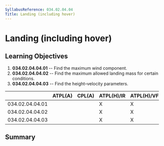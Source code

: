 ```yaml
---
SyllabusReference: 034.02.04.04
Title: Landing (including hover)
---
```


# Landing (including hover)

## Learning Objectives

1.  **034.02.04.04.01** -- Find the maximum wind component.
2.  **034.02.04.04.02** -- Find the maximum allowed landing mass for certain
    conditions.
3.  **034.02.04.04.03** -- Find the height–velocity parameters.

|                 | ATPL(A) | CPL(A) | ATPL(H)/IR | ATPL(H)/VFR | CPL(H) | IR  | CBIR(A) |
| --------------- | ------- | ------ | ---------- | ----------- | ------ | --- | ------- |
| 034.02.04.04.01 |         |        | X          | X           | X      |     |         |
| 034.02.04.04.02 |         |        | X          | X           | X      |     |         |
| 034.02.04.04.03 |         |        | X          | X           | X      |     |         |

## Summary
